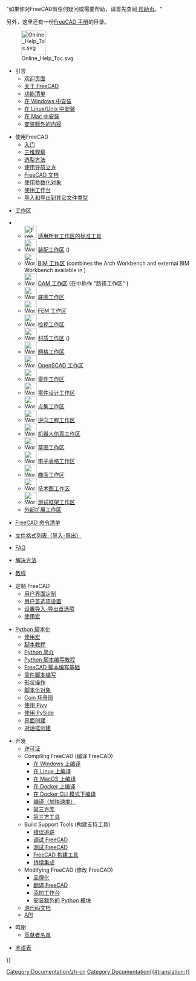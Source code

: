 <languages/>

"如果你对FreeCAD有任何疑问或需要帮助，请首先查阅[[Help| 帮助页]]。"

另外，这里还有一份[[Manual:Introduction/zh-cn|FreeCAD 手册]]的目录。

[[File:Online_Help_Toc.svg|64px]]

* 引言
** [[Online Help Startpage/zh-cn| 欢迎页面]]
** [[About FreeCAD/zh-cn|关于 FreeCAD]]
** [[Feature list/zh-cn|功能清单]]
** [[Install on Windows/zh-cn|在 Windows 中安装]]
** [[Install on Unix/zh-cn|在 Linux/Unix 中安装]]
** [[Install on Mac/zh-cn|在 Mac 中安装]]
** [[Installing/zh-cn|安装额外的内容]]

* 使用FreeCAD
** [[Getting_started/zh-cn|入门]]
** [[Mouse_navigation/zh-cn|三维观察]]
** [[Selection_methods/zh-cn|选型方法]]
** [[Navigation_Cube/zh-cn|使用导航立方]]
** [[Document_structure/zh-cn|FreeCAD 文档]]
** [[Property_editor/zh-cn|使用参数化对象]]
** [[Workbenches/zh-cn|使用工作台]]
** [[Import Export/zh-cn|导入和导出到其它文件类型]]

* [[Workbenches|工作区]]
<!--Please keep this list consistent with User_hub, Workbenches and Manual:The_FreeCAD_Interface-->
** [[Image:Freecad.svg|32px]] [[Std_Base|适用所有工作区的标准工具]]
** [[Image:Workbench_Assembly.svg|32px]] [[Assembly_Workbench|装配工作区]] ({{Version|1.0}})
** [[Image:Workbench_BIM.svg|32px]] [[BIM_Workbench|BIM 工作区]] (combines the Arch Workbench and external BIM Workbench available in {{VersionMinus|0.21}})
** [[Image:Workbench_CAM.svg|32px]] [[CAM_Workbench|CAM 工作区]] (在{{VersionMinus|0.21}}中称作 "路径工作区" )
** [[Image:Workbench_Draft.svg|32px]] [[Draft_Workbench|底图工作区]]
** [[Image:Workbench_FEM.svg|32px]] [[FEM_Workbench|FEM 工作区]]
** [[Image:Workbench_Inspection.svg|32px]] [[Inspection_Workbench|检视工作区]]
** [[Image:Workbench_Material.svg|32px]] [[Material_Workbench|材质工作区]] ({{Version|1.0}})
** [[Image:Workbench_Mesh.svg|32px]] [[Mesh_Workbench|网格工作区]]
** [[Image:Workbench_OpenSCAD.svg|32px]] [[OpenSCAD_Workbench|OpenSCAD 工作区]]
** [[Image:Workbench_Part.svg|32px]] [[Part_Workbench|零件工作区]]
** [[Image:Workbench_PartDesign.svg|32px]] [[PartDesign_Workbench|零件设计工作区]]
** [[Image:Workbench_Points.svg|32px]] [[Points_Workbench|点集工作区]]
** [[Image:Workbench_Reverse_Engineering.svg|32px]] [[Reverse_Engineering_Workbench|逆向工程工作区]]
** [[Image:Workbench_Robot.svg|32px]] [[Robot_Workbench|机器人仿真工作区]]
** [[Image:Workbench_Sketcher.svg|32px]] [[Sketcher_Workbench|草图工作区]]
** [[Image:Workbench_Spreadsheet.svg|32px]] [[Spreadsheet_Workbench|电子表格工作区]]
** [[Image:Workbench_Surface.svg|32px]] [[Surface_Workbench|曲面工作区]]
** [[Image:Workbench_TechDraw.svg|32px]] [[TechDraw_Workbench|技术图工作区]]
** [[Image:Workbench_Test.svg|32px]] [[Testing|测试框架工作区]]
** [[External_workbenches|外部扩展工作区]]

* [[List_of_Commands/zh-cn|FreeCAD 命令清单]]

* [[Import_Export/zh-cn|文件格式列表（导入-导出）]]

* [[Frequently_asked_questions|FAQ]]

* [[Workarounds/zh-cn|解决方法]]

* [[Tutorials/zh-cn|教程]]

* 定制 FreeCAD
** [[Interface_Customization/zh-cn|用户界面定制]]
** [[Preferences_Editor/zh-cn|用户首选项设置]]
** [[Import_Export_Preferences/zh-cn|设置导入-导出首选项]]
** [[Macros/zh-cn|使用宏]]

* [[Scripting_and_macros|Python 脚本化]]
** [[Macros|使用宏]]
** [[Scripts|脚本教程]]
** [[Introduction_to_Python|Python 简介]]
** [[Python_scripting_tutorial|Python 脚本编写教程]]
** [[FreeCAD_Scripting_Basics|FreeCAD 脚本编写基础]]
** [[Part_scripting|零件脚本编写]]
** [[Topological_data_scripting|形状操作]]
** [[Scripted_objects|脚本化对象]]
** [[Scenegraph|Coin 场景图]]
** [[Pivy|使用 Pivy]]
** [[PySide|使用 PySide]]
** [[Interface_creation|界面创建]]
** [[Dialog_creation|对话框创建]]

* 开发
** [[License|许可证]]
** Compiling FreeCAD (编译 FreeCAD)
*** [[Compile_on_Windows|在 Windows 上编译]]
*** [[Compile_on_Linux|在 Linux 上编译]]
*** [[Compile_on_MacOS|在 MacOS 上编译]]
*** [[Compile_on_Docker|在 Docker 上编译]]
*** [[FreeCAD_Docker_CLI_mode|在 Docker CLI 模式下编译]]
*** [[Compiling_(Speeding_up)|编译（加快速度）]]
*** [[Third_Party_Libraries|第三方库]]
*** [[Third_Party_Tools|第三方工具]]
** Build Support Tools (构建支持工具)
*** [[Tracker|错误追踪]]
*** [[Debugging|调试 FreeCAD]]
*** [[Testing|测试 FreeCAD]]
*** [[FreeCAD_Build_Tool|FreeCAD 构建工具]]
*** [[Continuous_Integration|持续集成]]
** Modifying FreeCAD (修改 FreeCAD)
*** [[Branding|品牌化]]
*** [[Localisation|翻译 FreeCAD]]
*** [[Workbench_creation|添加工作台]]
*** [[Extra_python_modules|安装额外的 Python 模块]]
** [[Source_documentation|源代码文档]]
** [https://freecad.org/api API]

* 鸣谢
**[[Contributors/zh-cn|贡献者名单]]

[[Category:Documentation/zh-cn]]
*[[Glossary|术语表]]


{{Userdocnavi{{#translation:}}}}
[[Category:Documentation{{#translation:}}]]